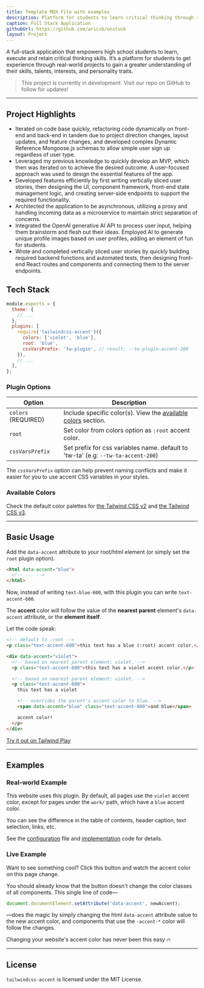 ```yaml
---
title: Template MDX File with examples
description: Platform for students to learn critical thinking through real-world projects.
caption: Full Stack Application
githubUrl: https://github.com/ariccb/unstuck
layout: Project
---
```



A full-stack application that empowers high school students to learn, execute and retain critical thinking skills. It’s a platform for students to get experience through real-world projects to gain a greater understanding of their skills, talents, interests, and personality traits.

> This project is currently in development. Visit our repo on GitHub to follow for updates!

---

## Project Highlights

- Iterated on code base quickly, refactoring code dynamically on front-end and back-end in tandem due to project direction changes, layout updates, and feature changes, and developed complex Dynamic Reference Mongoose.js schemas to allow simple user sign up regardless of user type.
- Leveraged my previous knowledge to quickly develop an MVP, which then was iterated on to achieve the desired outcome. A user-focused approach was used to design the essential features of the app.
- Developed features efficiently by first writing vertically sliced user stories, then designing the UI, component framework, front-end state management logic, and creating server-side endpoints to support the required functionality.
- Architected the application to be asynchronous, utilizing a proxy and handling incoming data as a microservice to maintain strict separation of concerns.
- Integrated the OpenAI generative AI API to process user input, helping them brainstorm and flesh out their ideas. Employed AI to generate unique profile images based on user profiles, adding an element of fun for students.
- Wrote and completed vertically sliced user stories by quickly building required backend functions and automated tests, then designing front-end React routes and components and connecting them to the server endpoints.

## Tech Stack

<CodeGroup variant="files">

```js {6-10} showLineNumbers {selected:6-10} {title:back-end}
module.exports = {
  theme: {
    // ...
  },
  plugins: [
    require('tailwindcss-accent')({
      colors: ['violet', 'blue'],
      root: 'blue',
      cssVarsPrefix: 'tw-plugin', // result: --tw-plugin-accent-200
    }),
    // ...
  ],
};
```

</CodeGroup>

### Plugin Options

| Option              | Description                                                                        |
| ------------------- | ---------------------------------------------------------------------------------- |
| `colors` (REQUIRED) | Include specific color(s). View the [available colors](#available-colors) section. |
| `root`              | Set color from colors option as `:root` accent color.                              |
| `cssVarsPrefix`     | Set prefix for css variables name. default to 'tw-ta' (e.g: `--tw-ta-accent-200`)  |

<Callout>

The `cssVarsPrefix` option can help prevent naming conflicts and make it easier for you to use accent CSS variables in your styles.

</Callout>

### Available Colors

Check the default color palettes for [the Tailwind CSS v2](https://v2.tailwindcss.com/docs/customizing-colors#color-palette-reference) and [the Tailwind CSS v3](https://tailwindcss.com/docs/customizing-colors#default-color-palette).

---

## Basic Usage

Add the `data-accent` attribute to your root/html element (or simply set the `root` plugin option).

```html {footer:false}
<html data-accent="blue">
  <!-- ... -->
</html>
```

Now, instead of writing `text-blue-600`, with this plugin you can write `text-accent-600`.

The **accent** color will follow the value of the **nearest parent** element's <InlineHighlight>`data-accent`</InlineHighlight> attribute, or the **element itself**.

Let the code speak:

```html {footer:false} {inlineHighlight:violet|1|violet} {inlineHighlight:text-accent-600|2,3|violet} {inlineHighlight:blue|1|blue} {inlineHighlight:text-accent-600|4|blue}
<!-- default to :root -->
<p class="text-accent-600">this text has a blue (:root) accent color.</p>

<div data-accent="violet">
  <!-- based on nearest parent element: violet. -->
  <p class="text-accent-600">this text has a violet accent color.</p>

  <!-- based on nearest parent element: violet. -->
  <p class="text-accent-600">
    this text has a violet

    <!-- overrides the parent's accent color to blue. -->
    <span data-accent="blue" class="text-accent-600">and blue</span>

    accent color!
  </p>
</div>
```

[Try it out on Tailwind Play](https://play.tailwindcss.com/D1HDP9fJhF)

---

## Examples

### Real-world Example

This website uses this plugin. By default, all pages use the `violet` accent color, except for pages under the `work/` path, which have a `blue` accent color.

You can see the difference in the table of contents, header caption, text selection, links, etc.

See the [configuration](https://github.com/enjidev/ariccb.dev/blob/a6078ba395ea65cc9c1a7ea524adb29b9580406d/apps/ariccb.dev/tailwind.config.js#L54-L57) file and [implementation](https://github.com/enjidev/ariccb.dev/blob/a6078ba395ea65cc9c1a7ea524adb29b9580406d/apps/ariccb.dev/src/providers/ColorAccentProvider.tsx#L18-L20) code for details.

### Live Example

Want to see something cool? Click this button and watch the accent color on this page change.

<AccentDemo />

You should already know that the button doesn't change the color classes of all components. This single line of code&mdash;

```js {copy:false}
document.documentElement.setAttribute('data-accent', newAccent);
```

&mdash;does the magic by simply changing the html `data-accent` attribute value to the new accent color, and components that use the `-accent-*` color will follow the changes.

Changing your website's accent color has never been this easy 🔥

---

## License

`tailwindcss-accent` is licensed under the MIT License.

